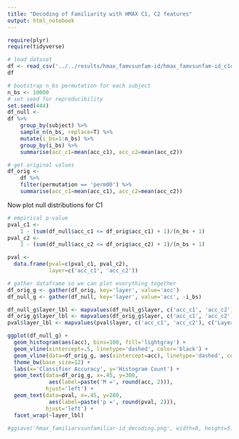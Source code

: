```yaml
---
title: "Decoding of Familiarity with HMAX C1, C2 features"
output: html_notebook
---
```


```r
require(plyr)
require(tidyverse)
```
```r
# load dataset
df <- read_csv('../../results/hmax_famvsunfam-id/hmax_famvsunfam-id_c1c2_perm.csv')
df
```
```r
# bootstrap n_bs permutation for each subject
n_bs <- 10000
# set seed for reproducibility
set.seed(444)
df_null <-
df %>%
    group_by(subject) %>%
    sample_n(n_bs, replace=T) %>%
    mutate(i_bs=1:n_bs) %>%
    group_by(i_bs) %>%
    summarise(acc_c1=mean(acc_c1), acc_c2=mean(acc_c2)) 

# get original values
df_orig <-
    df %>%
    filter(permutation == 'perm00') %>%
    summarise(acc_c1=mean(acc_c1), acc_c2=mean(acc_c2)) 
```
Now plot null distributions for C1
```r
# empirical p-value
pval_c1 <- 
    1 - (sum(df_null$acc_c1 <= df_orig$acc_c1) + 1)/(n_bs + 1)
pval_c2 <- 
    1 - (sum(df_null$acc_c2 <= df_orig$acc_c2) + 1)/(n_bs + 1)

pval <-
  data.frame(pval=c(pval_c1, pval_c2),
             layer=c('acc_c1', 'acc_c2'))

# gather dataframe so we can plot everything together
df_orig_g <- gather(df_orig, key='layer', value='acc')
df_null_g <- gather(df_null, key='layer', value='acc', -i_bs)
```

```r
df_null_g$layer_lbl <- mapvalues(df_null_g$layer, c('acc_c1', 'acc_c2'), c('Layer C1', 'Layer C2'))
df_orig_g$layer_lbl <- mapvalues(df_orig_g$layer, c('acc_c1', 'acc_c2'), c('Layer C1', 'Layer C2'))
pval$layer_lbl <- mapvalues(pval$layer, c('acc_c1', 'acc_c2'), c('Layer C1', 'Layer C2'))

ggplot(df_null_g) + 
  geom_histogram(aes(acc), bins=100, fill='lightgray') +
  geom_vline(xintercept=.5, linetype='dashed', color='black') +
  geom_vline(data=df_orig_g, aes(xintercept=acc), linetype='dashed', color='blue') +
  theme_bw(base_size=12) +
  labs(x='Classifier Accuracy', y='Histogram Count') +
  geom_text(data=df_orig_g, x=.45, y=300, 
             aes(label=paste('M =', round(acc, 2))),
            hjust='left') +
  geom_text(data=pval, x=.45, y=280, 
             aes(label=paste('p =', round(pval, 2))),
            hjust='left') +
  facet_wrap(~layer_lbl)

#ggsave('hmax_familiarvsunfamiliar-id_decoding.png', width=8, height=5)
```



